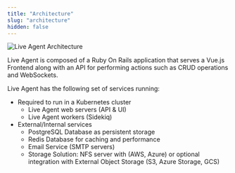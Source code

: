 ```yaml
---
title: "Architecture"
slug: "architecture"
hidden: false
---
```


<Frame>
 <img class="image-center" src="/_assets/live-agent/LA-diagram.svg" alt="Live Agent Architecture" style={{ width: 'auto' }} />
</Frame>

Live Agent is composed of a Ruby On Rails application that serves a Vue.js Frontend along with an API
for performing actions such as CRUD operations and WebSockets.

Live Agent has the following set of services running:

- Required to run in a Kubernetes cluster
    - Live Agent web servers (API & UI)
    - Live Agent workers (Sidekiq)
- External/Internal services
    - PostgreSQL Database as persistent storage
    - Redis Database for caching and performance
    - Email Service (SMTP servers)
    - Storage Solution: NFS server with (AWS, Azure) or optional integration with External Object Storage (S3, Azure Storage, GCS)
